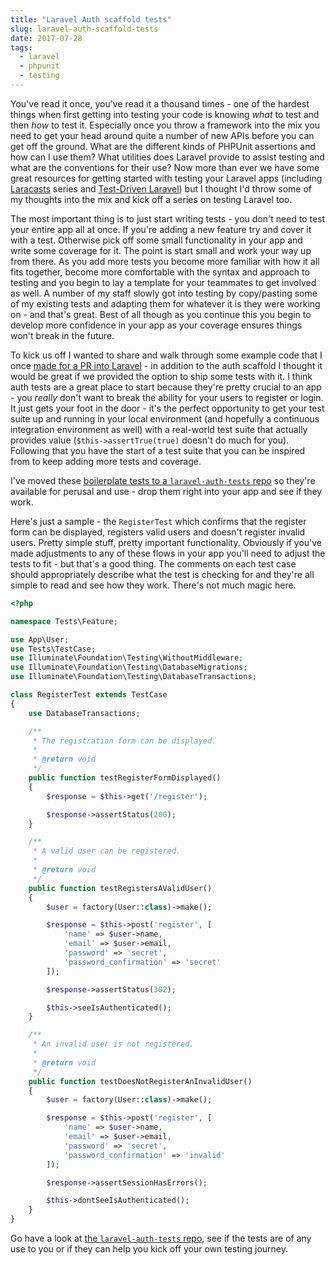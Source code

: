 ---
title: "Laravel Auth scaffold tests"
slug: laravel-auth-scaffold-tests
date: 2017-07-28
tags:
  - laravel
  - phpunit
  - testing
---

You've read it once, you've read it a thousand times - one of the hardest things when first getting into testing your code is knowing _what_ to test and then _how_ to test it. Especially once you throw a framework into the mix you need to get your head around quite a number of new APIs before you can get off the ground. What are the different kinds of PHPUnit assertions and how can I use them? What utilities does Laravel provide to assist testing and what are the conventions for their use? Now more than ever we have some great resources for getting started with testing your Laravel apps (including [Laracasts](https://laracasts.com/) series and [Test-Driven Laravel](https://adamwathan.me/test-driven-laravel/)) but I thought I'd throw some of my thoughts into the mix and kick off a series on testing Laravel too.

The most important thing is to just start writing tests - you don't need to test your entire app all at once. If you're adding a new feature try and cover it with a test. Otherwise pick off some small functionality in your app and write some coverage for it. The point is start small and work your way up from there. As you add more tests you become more familiar with how it all fits together, become more comfortable with the syntax and approach to testing and you begin to lay a template for your teammates to get involved as well. A number of my staff slowly got into testing by copy/pasting some of my existing tests and adapting them for whatever it is they were working on - and that's great. Best of all though as you continue this you begin to develop more confidence in your app as your coverage ensures things won't break in the future.

To kick us off I wanted to share and walk through some example code that I once [made for a PR into Laravel](https://github.com/laravel/framework/pull/19647) - in addition to the auth scaffold I thought it would be great if we provided the option to ship some tests with it. I think auth tests are a great place to start because they're pretty crucial to an app - you _really_ don't want to break the ability for your users to register or login. It just gets your foot in the door - it's the perfect opportunity to get your test suite up and running in your local environment (and hopefully a continuous integration environment as well) with a real-world test suite that actually provides value (`$this->assertTrue(true)` doesn't do much for you). Following that you have the start of a test suite that you can be inspired from to keep adding more tests and coverage.

I've moved these [boilerplate tests to a `laravel-auth-tests` repo](https://github.com/dwightwatson/laravel-auth-tests) so they're available for perusal and use - drop them right into your app and see if they work.

Here's just a sample - the `RegisterTest` which confirms that the register form can be displayed, registers valid users and doesn't register invalid users. Pretty simple stuff, pretty important functionality. Obviously if you've made adjustments to any of these flows in your app you'll need to adjust the tests to fit - but that's a good thing. The comments on each test case should appropriately describe what the test is checking for and they're all simple to read and see how they work. There's not much magic here.

```php
<?php

namespace Tests\Feature;

use App\User;
use Tests\TestCase;
use Illuminate\Foundation\Testing\WithoutMiddleware;
use Illuminate\Foundation\Testing\DatabaseMigrations;
use Illuminate\Foundation\Testing\DatabaseTransactions;

class RegisterTest extends TestCase
{
    use DatabaseTransactions;

    /**
     * The registration form can be displayed.
     *
     * @return void
     */
    public function testRegisterFormDisplayed()
    {
        $response = $this->get('/register');

        $response->assertStatus(200);
    }

    /**
     * A valid user can be registered.
     *
     * @return void
     */
    public function testRegistersAValidUser()
    {
        $user = factory(User::class)->make();

        $response = $this->post('register', [
            'name' => $user->name,
            'email' => $user->email,
            'password' => 'secret',
            'password_confirmation' => 'secret'
        ]);

        $response->assertStatus(302);

        $this->seeIsAuthenticated();
    }

    /**
     * An invalid user is not registered.
     *
     * @return void
     */
    public function testDoesNotRegisterAnInvalidUser()
    {
        $user = factory(User::class)->make();

        $response = $this->post('register', [
            'name' => $user->name,
            'email' => $user->email,
            'password' => 'secret',
            'password_confirmation' => 'invalid'
        ]);

        $response->assertSessionHasErrors();

        $this->dontSeeIsAuthenticated();
    }
}
```

Go have a look at [the `laravel-auth-tests` repo](https://github.com/dwightwatson/laravel-auth-tests), see if the tests are of any use to you or if they can help you kick off your own testing journey.
